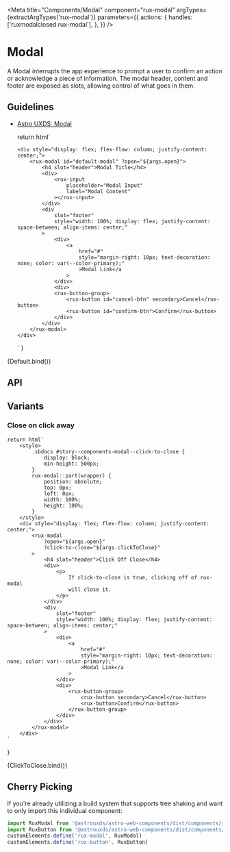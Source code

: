 
<Meta
    title="Components/Modal"
    component="rux-modal"
    argTypes={extractArgTypes('rux-modal')}
    parameters={{
        actions: {
            handles: ['ruxmodalclosed rux-modal'],
        },
    }}
/>

# Modal

A Modal interrupts the app experience to prompt a user to confirm an action or acknowledge a piece of information. The modal header, content and footer are exposed as slots, allowing control of what goes in them.

## Guidelines

-   [Astro UXDS: Modal](https://astrouxds.com/ui-components/dialog-box)

    return html`
    <style>
        .sbdocs #story--components-modal--default-story {
        display: block;
        min-height: 500px;
    }
        rux-modal::part(wrapper) {
            position: absolute;
            top: 0px;
            left: 0px;
            width: 100%;
            height: 100%;
        }
    </style>
        <div style="display: flex; flex-flow: column; justify-content: center;">
            <rux-modal id="default-modal" ?open="${args.open}">
                <h4 slot="header">Modal Title</h4>
                <div>
                    <rux-input
                        placeholder="Modal Input"
                        label="Modal Content"
                    ></rux-input>
                </div>
                <div
                    slot="footer"
                    style="width: 100%; display: flex; justify-content: space-between; align-items: center;"
                >
                    <div>
                        <a
                            href="#"
                            style="margin-right: 10px; text-decoration: none; color: var(--color-primary);"
                            >Modal Link</a
                        >
                    </div>
                    <div>
                    <rux-button-group>
                        <rux-button id="cancel-btn" secondary>Cancel</rux-button>
                        <rux-button id="confirm-btn">Confirm</rux-button>
                    </div>
                </div>
            </rux-modal>
        </div>
    `
}

<Canvas>
    <Story
        args={{
            open: true,
        }}
        name="Default"
    >
        {Default.bind()}
    </Story>
</Canvas>

## API

<ArgsTable of="rux-modal" />

## Variants

### Close on click away

    return html`
        <style>
            .sbdocs #story--components-modal--click-to-close {
                display: block;
                min-height: 500px;
            }
            rux-modal::part(wrapper) {
                position: absolute;
                top: 0px;
                left: 0px;
                width: 100%;
                height: 100%;
            }
        </style>
        <div style="display: flex; flex-flow: column; justify-content: center;">
            <rux-modal
                ?open="${args.open}"
                ?click-to-close="${args.clickToClose}"
            >
                <h4 slot="header">Click Off Close</h4>
                <div>
                    <p>
                        If click-to-close is true, clicking off of rux-modal
                        will close it.
                    </p>
                </div>
                <div
                    slot="footer"
                    style="width: 100%; display: flex; justify-content: space-between; align-items: center;"
                >
                    <div>
                        <a
                            href="#"
                            style="margin-right: 10px; text-decoration: none; color: var(--color-primary);"
                            >Modal Link</a
                        >
                    </div>
                    <div>
                        <rux-button-group>
                            <rux-button secondary>Cancel</rux-button>
                            <rux-button>Confirm</rux-button>
                        </rux-button-group>
                    </div>
                </div>
            </rux-modal>
        </div>
    `
}

<Canvas>
    <Story
        args={{
            open: true,
            clickToClose: true,
        }}
        name="Click To Close"
    >
        {ClickToClose.bind()}
    </Story>
</Canvas>

## Cherry Picking

If you're already utilizing a build system that supports tree shaking and want to only import this individual component:

```js
import RuxModal from '@astrouxds/astro-web-components/dist/components/rux-modal.js'
import RuxButton from '@astrouxds/astro-web-components/dist/components/rux-button.js'
customElements.define('rux-modal', RuxModal)
customElements.define('rux-button', RuxButton)
```
